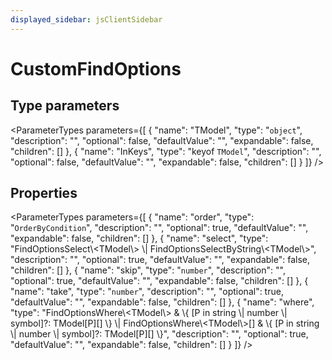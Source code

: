 ```yaml
---
displayed_sidebar: jsClientSidebar
---
```



# CustomFindOptions

## Type parameters

<ParameterTypes parameters={[
  {
    "name": "TModel",
    "type": "`object`",
    "description": "",
    "optional": false,
    "defaultValue": "",
    "expandable": false,
    "children": []
  },
  {
    "name": "InKeys",
    "type": "keyof `TModel`",
    "description": "",
    "optional": false,
    "defaultValue": "",
    "expandable": false,
    "children": []
  }
]} />

## Properties

<ParameterTypes parameters={[
  {
    "name": "order",
    "type": "`OrderByCondition`",
    "description": "",
    "optional": true,
    "defaultValue": "",
    "expandable": false,
    "children": []
  },
  {
    "name": "select",
    "type": "FindOptionsSelect\\&#60;TModel\\&#62; \\| FindOptionsSelectByString\\&#60;TModel\\&#62;",
    "description": "",
    "optional": true,
    "defaultValue": "",
    "expandable": false,
    "children": []
  },
  {
    "name": "skip",
    "type": "`number`",
    "description": "",
    "optional": true,
    "defaultValue": "",
    "expandable": false,
    "children": []
  },
  {
    "name": "take",
    "type": "`number`",
    "description": "",
    "optional": true,
    "defaultValue": "",
    "expandable": false,
    "children": []
  },
  {
    "name": "where",
    "type": "FindOptionsWhere\\&#60;TModel\\&#62; & \\&#123; [P in string \\| number \\| symbol]?: TModel[P][] \\&#125; \\| FindOptionsWhere\\&#60;TModel\\&#62;[] & \\&#123; [P in string \\| number \\| symbol]?: TModel[P][] \\&#125;",
    "description": "",
    "optional": true,
    "defaultValue": "",
    "expandable": false,
    "children": []
  }
]} />
